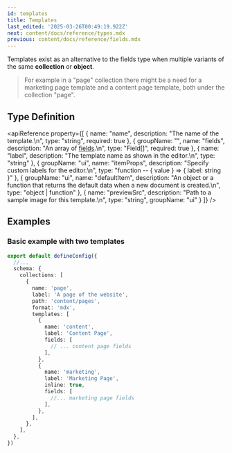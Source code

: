 ```yaml
---
id: templates
title: Templates
last_edited: '2025-03-26T00:49:19.922Z'
next: content/docs/reference/types.mdx
previous: content/docs/reference/fields.mdx
---
```


Templates exist as an alternative to the fields type when multiple variants of the same **collection** or **object**.

> For example in a "page" collection there might be a need for a marketing page template and a content page template, both under the collection "page".

## Type Definition

<apiReference
  property={[
    {
      name: "name",
      description: "The name of the template.\n",
      type: "string",
      required: true
    },
    {
      groupName: "",
      name: "fields",
      description: "An array of [fields](/docs/reference/fields/).\n",
      type: "Field[]",
      required: true
    },
    {
      name: "label",
      description: "The template name as shown in the editor.\n",
      type: "string"
    },
    {
      groupName: "ui",
      name: "itemProps",
      description: "Specify custom labels for the editor.\n",
      type: "function -- { value } => { label: string }"
    },
    {
      groupName: "ui",
      name: "defaultItem",
      description:
        "An object or a function that returns the default data when a new document is created.\n",
      type: "object | function"
    },
    {
      name: "previewSrc",
      description: "Path to a sample image for this template.\n",
      type: "string",
      groupName: "ui"
    }
  ]}
/>

## Examples

### Basic example with two templates

```ts
export default defineConfig({
  //...
  schema: {
    collections: [
      {
        name: 'page',
        label: 'A page of the website',
        path: 'content/pages',
        format: 'mdx',
        templates: [
          {
            name: 'content',
            label: 'Content Page',
            fields: [
              // ... content page fields
            ],
          },
          {
            name: 'marketing',
            label: 'Marketing Page',
            inline: true,
            fields: [
              //... marketing page fields
            ],
          },
        ],
      },
    ],
  },
})
```

